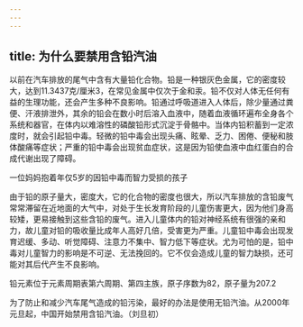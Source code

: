 ```yaml
---
---
---
```

title: 为什么要禁用含铅汽油
---




以前在汽车排放的尾气中含有大量铅化合物。铅是一种银灰色金属，它的密度较大，达到11.3437克/厘米3，在常见金属中仅次于金和汞。铅不仅对人体无任何有益的生理功能，还会产生多种不良影响。铅通过呼吸道进入人体后，除少量通过粪便、汗液排泄外，其余的铅会在数小时后溶入血液中，随着血液循环遍布全身各个系统和器官，在体内以难溶性的磷酸铅形式沉淀于骨骼中。当体内铅积蓄到一定浓度时，就会引起铅中毒。轻微的铅中毒会出现头痛、眩晕、乏力、困倦、便秘和肢体酸痛等症状；严重的铅中毒会出现贫血症状，这是因为铅使血液中血红蛋白的合成代谢出现了障碍。

一位妈妈抱着年仅5岁的因铅中毒而智力受损的孩子



由于铅的原子量大，密度大，它的化合物的密度也很大，所以汽车排放的含铅废气常常滞留在近地面的大气中，对处于生长发育阶段的儿童伤害更大，因为他们身高较矮，更易接触到这些含铅的废气。进入儿童体内的铅对神经系统有很强的亲和力，故儿童对铅的吸收量比成年人高好几倍，受害更为严重。儿童铅中毒会出现发育迟缓、多动、听觉障碍、注意力不集中、智力低下等症状。尤为可怕的是，铅中毒对儿童智力的影响是不可逆、无法挽回的。它不仅会造成儿童的智力缺损，还可能对其后代产生不良影响。

铅元素位于元素周期表第六周期、第四主族，原子序数为82，原子量为207.2



为了防止和减少汽车尾气造成的铅污染，最好的办法是使用无铅汽油。从2000年元旦起，中国开始禁用含铅汽油。（刘旦初）